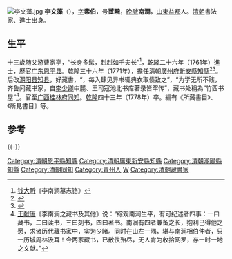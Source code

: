 [[File:李文藻.jpg|thumb]]
'''李文藻'''（{{bd|1730年||1778年||catIdx=L李}}），[[表字|字]]'''素伯'''，号'''茝畹'''，[[晚號|晚號]]'''南澗'''，[[山東|山東]][[益都|益都]]人。[[清朝|清朝]]書法家、進士出身。

== 生平 ==
十三歲随父游曹家亭，“长身多髯，赳赳如千夫长”<ref>[[钱大昕|钱大昕]]《李南涧墓志铬》</ref>，[[乾隆|乾隆]]二十六年（1761年）進士，歷官[[广东|广东]][[恩平县|恩平县]]。乾隆三十六年（1771年），擔任清朝[[廣州府|廣州府]][[寶安縣|新安縣]][[知縣|知縣]]<ref>{{Cite book|title=新安縣志－－香港史料選|last=劉智鵬,劉蜀永|first=|publisher=出版社：和平圖書有限公司|year=2007|isbn=9789622386112|location=|pages=}}</ref><ref>{{Cite book|title=深圳市志 社会风俗卷|last=深圳市地方志编纂委员会编|first=|publisher=北京：方志出版社|year=2014.12|isbn=978-7-5144-1232-1|location=|pages=90-97}}</ref>。后改[[潮阳县|潮阳县]][[知县|知县]]，好藏書，“，每入肆见异书辄典衣取债致之”，“为学无所不赅，齐鲁间藏书家，自[[李少卿|李少卿]]中麓、王司寇池北书库著录皆罕传”，藏书处稱為“竹西书屋”<ref>[[王献唐|王献唐]]《李南涧之藏书及其他》说：“综观南涧生平，有可纪述者四事：一曰藏书，二曰读书，三曰刻书，四曰著书。南涧有四者兼备之长，抱利己得他之愿，求诸历代藏书家中，实为少睹。同时在山左一隅，堪与南涧相伯仲者，只一历城周林汲耳！今两家藏书，已散佚殆尽，无人肯为收拾网罗，存一时一地之文献。”</ref>。官至[[广西|广西]][[桂林府|桂林府]][[同知|同知]]。[[乾隆|乾隆]]四十三年（1778年）卒。編有《所藏書目》、《所見書目》等。

== 参考==
{{reflist}}
{{-}}
{{start box}}
{{s-off}}
{{succession box|[[富森布|富森布]]|[[楊士機|楊士機]]|清朝[[廣州府|廣州府]][[新安縣知縣列表|新安縣]][[知縣|知縣]]|乾隆三十六年 - 乾隆三十六年<br /><small>1771年 - 1771年</small>}}
{{end box}}
{{乾隆二十六年辛巳恩科殿試金榜}}
{{DEFAULTSORT:Li李}}
[[Category:清朝恩平縣知縣|Category:清朝恩平縣知縣]]
[[Category:清朝廣東新安縣知縣|Category:清朝廣東新安縣知縣]]
[[Category:清朝潮陽縣知縣|Category:清朝潮陽縣知縣]]
[[Category:清朝同知|Category:清朝同知]]
[[Category:青州人|Category:青州人]]
[[Category:李姓|W]]
[[Category:清朝藏書家|Category:清朝藏書家]]